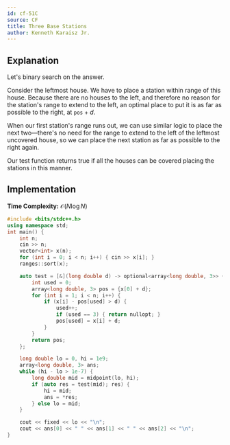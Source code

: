 ```yaml
---
id: cf-51C
source: CF
title: Three Base Stations
author: Kenneth Karaisz Jr.
---
```


## Explanation

Let's binary search on the answer.

Consider the leftmost house. We have to place a station within range of this
house. Because there are no houses to the left, and therefore no reason for the
station's range to extend to the left, an optimal place to put it is as far as
possible to the right, at $\texttt{pos}+d$.

When our first station's range runs out, we can use similar logic to place the
next two—there's no need for the range to extend to the left of the leftmost
uncovered house, so we can place the next station as far as possible to the
right again.

Our test function returns true if all the houses can be covered placing the
stations in this manner.

## Implementation

**Time Complexity:** $\mathcal{O}(N\log N)$

<LanguageSection>

<CPPSection>

```cpp
#include <bits/stdc++.h>
using namespace std;
int main() {
	int n;
	cin >> n;
	vector<int> x(n);
	for (int i = 0; i < n; i++) { cin >> x[i]; }
	ranges::sort(x);

	auto test = [&](long double d) -> optional<array<long double, 3>> {
		int used = 0;
		array<long double, 3> pos = {x[0] + d};
		for (int i = 1; i < n; i++) {
			if (x[i] - pos[used] > d) {
				used++;
				if (used == 3) { return nullopt; }
				pos[used] = x[i] + d;
			}
		}
		return pos;
	};

	long double lo = 0, hi = 1e9;
	array<long double, 3> ans;
	while (hi - lo > 1e-7) {
		long double mid = midpoint(lo, hi);
		if (auto res = test(mid); res) {
			hi = mid;
			ans = *res;
		} else lo = mid;
	}

	cout << fixed << lo << "\n";
	cout << ans[0] << " " << ans[1] << " " << ans[2] << "\n";
}
```

</CPPSection>

</LanguageSection>
